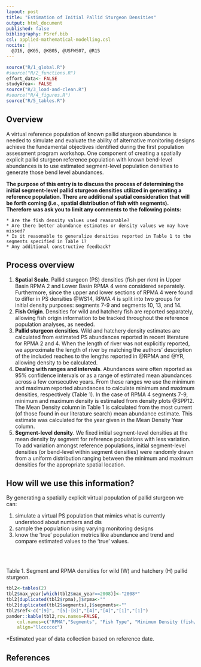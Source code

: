 ```yaml
---
layout: post
title: "Estimation of Initial Pallid Sturgeon Densities"
output: html_document
published: false
bibliography: PSref.bib
csl: applied-mathematical-modelling.csl
nocite: | 
  @J16, @K05, @KB05, @USFWS07, @R15
---
```



```r
source("R/1_global.R")
#source("R/2_functions.R")
effort_data<- FALSE
studyArea<- FALSE
source("R/3_load-and-clean.R")
#source("R/4_figures.R")
source("R/5_tables.R")
``` 

## Overview
A virtual reference population of known pallid sturgeon abundance is needed to simulate and evaluate the ability of alternative monitoring designs achieve the fundamental objectives identified during the first population assessment program workshop.  One component of creating a spatially explicit pallid sturgeon reference population with known bend-level abundances is to use estimated segment-level population densities to generate those bend level abundances.  

**The purpose of this entry is to discuss the process of determining the initial segment-level pallid sturgeon densities utilized in generating a reference population. There are additional spatial consideration that will be forth coming (i.e., spatial distribution of fish with segments).  Therefore was ask you to limit any comments to the following points:**

    * Are the fish density values used reasonable?
    * Are there better abundance estimates or density values we may have missed?
    * Is it reasonable to generalize densities reported in Table 1 to the segments specified in Table 1?
    * Any additional constructive feedback?

<!--
The purpose of this entry is to discuss the process used to determine the initial densities of pallid sturgeon that inform the reference population analyses---analyses computed on simulated populations of known abundance.
-->

## Process overview

1. **Spatial Scale**. Pallid sturgeon (PS) densities (fish per rkm) in Upper Basin RPMA 2 and Lower Basin RPMA 4 were considered separately.  Furthermore, since the upper and lower sections of RPMA 4 were found to differ in PS densities @WS14, RPMA 4 is split into two groups for initial density purposes: segments 7-9 and segments 10, 13, and 14.
1. **Fish Origin**. Densities for wild and hatchery fish are reported separately, allowing fish origin information to be tracked throughout the reference population analyses, as needed. 
1. **Pallid sturgeon densities**.  Wild and hatchery density estimates are calculated from estimated PS abundances reported in recent literature for RPMA 2 and 4.  When the length of river was not explicitly reported, we approximate the length of river by matching the authors' description of the included reaches to the lengths reported in @RPMA and @YR, allowing density to be calculated.  
1. **Dealing with ranges and intervals**. Abundances were often reported as 95% confidence intervals or as a range of estimated mean abundances across a few consecutive years.  From these ranges we use the minimum and maximum reported abundances to calculate minimum and maximum densities, respectively (Table 1).  In the case of RPMA 4 segments 7-9, minimum and maximum density is estimated from density plots @SPP12.  The Mean Density column in Table 1 is calculated from the most current (of those found in our literature search) mean abundance estimate.  This estimate was calculated for the year given in the Mean Density Year column.
1. **Segment-level density**. We fixed initial segment-level densities at the mean density by segment for reference populations with less variation.  To add variation amongst reference populations, initial segment-level densities (or bend-level within segment densities) were randomly drawn from a uniform distribution ranging between the minimum and maximum densities for the appropriate spatial location.  

## How will we use this information?

By generating a spatially explicit virtual population of pallid sturgeon we can:

1. simulate a virtual PS population that mimics what is currently understood about numbers and dis 
1. sample the population using varying monitoring designs
1. know the 'true' population metrics like abundance and trend and compare estimated values to the 'true' values. 


<!--
## Assumptions
1. 
-->

<!--
## Tables
-->

<br>
<br>

Table 1. Segment and RPMA densities for wild (W) and hatchery (H) pallid sturgeon.

```r
tbl2<-tables(2)
tbl2$max_year[which(tbl2$max_year==2008)]<-"2008*"
tbl2[duplicated(tbl2$rpma),]$rpma<-""
tbl2[duplicated(tbl2$segments),]$segments<-""
tbl2$ref<-c("[9]", "[5]-[8]","[4]","[4]","[1]","[1]")
pander::kable(tbl2,row.names=FALSE,
    col.names=c("RPMA","Segments", "Fish Type", "Minimum Density (fish/rkm)", "Maximum Density (fish/rkm)",  "Mean Density (fish/rkm)", "Mean Density Year", "References"),
    align="llcccccc")
``` 
  
  *Estimated year of data collection based on reference date.  

## References